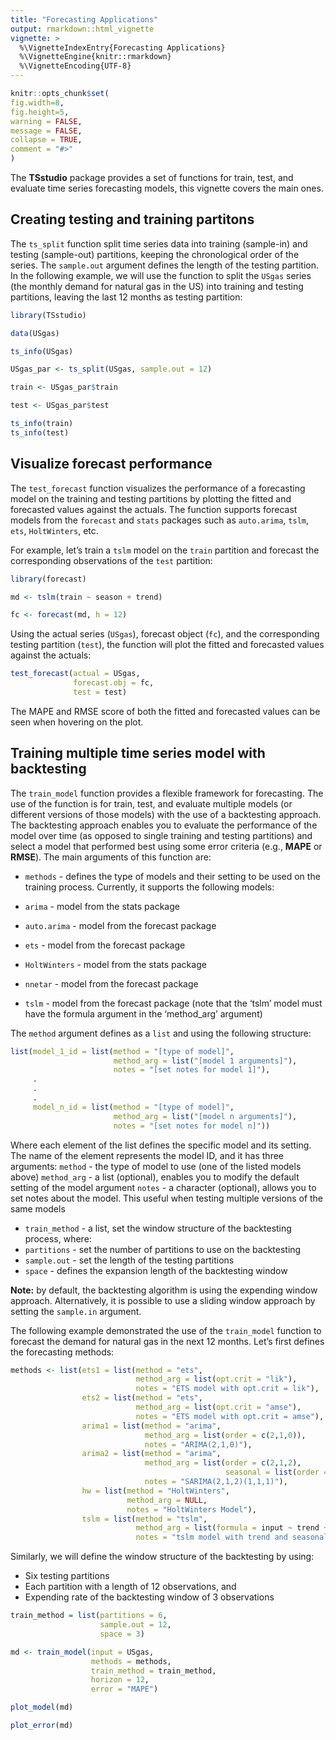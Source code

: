 ```yaml
---
title: "Forecasting Applications"
output: rmarkdown::html_vignette
vignette: >
  %\VignetteIndexEntry{Forecasting Applications}
  %\VignetteEngine{knitr::rmarkdown}
  %\VignetteEncoding{UTF-8}
---
```

  
  ```r
knitr::opts_chunk$set(
fig.width=8, 
fig.height=5,
warning = FALSE, 
message = FALSE,
collapse = TRUE,
comment = "#>"
)
```

The **TSstudio** package provides a set of functions for train, test, and evaluate time series forecasting models, this vignette covers the main ones.


## Creating testing and training partitons

The `ts_split` function split time series data into training (sample-in) and testing (sample-out) partitions, keeping the chronological order of the series. The `sample.out` argument defines the length of the testing partition. In the following example, we will use the function to split the `USgas` series (the monthly demand for natural gas in the US) into training and testing partitions, leaving the last 12 months as testing partition:

```r
library(TSstudio)

data(USgas)

ts_info(USgas)

USgas_par <- ts_split(USgas, sample.out = 12)

train <- USgas_par$train

test <- USgas_par$test

ts_info(train)
ts_info(test)


```


## Visualize forecast performance 

The `test_forecast` function visualizes the performance of a forecasting model on the training and testing partitions by plotting the fitted and forecasted values against the actuals. The function supports forecast models from the `forecast` and `stats` packages such as `auto.arima`, `tslm`, `ets`, `HoltWinters`, etc.


For example, let's train a `tslm` model on the `train` partition and forecast the corresponding observations of the `test` partition:

```r
library(forecast)

md <- tslm(train ~ season + trend)

fc <- forecast(md, h = 12)
```

Using the actual series (`USgas`), forecast object (`fc`), and the corresponding testing partition (`test`), the function will plot the fitted and forecasted values against the actuals:

```r
test_forecast(actual = USgas,
              forecast.obj = fc,
              test = test)
```

The MAPE and RMSE score of both the fitted and forecasted values can be seen when hovering on the plot. 

## Training multiple time series model with backtesting

The `train_model` function provides a flexible framework for forecasting. The use of the function is for train, test, and evaluate multiple models (or different versions of those models) with the use of a backtesting approach. The backtesting approach enables you to evaluate the performance of the model over time (as opposed to single training and testing partitions) and select a model that performed best using some error criteria (e.g., **MAPE** or **RMSE**). The main arguments of this function are:


* `methods` - defines the type of models and their setting to be used on the training process. Currently, it supports the following models:

+ `arima` - model from the stats package
+ `auto.arima` - model from the forecast package
+ `ets` - model from the forecast package
+ `HoltWinters` - model from the stats package
+ `nnetar` - model from the forecast package
+ `tslm` - model from the forecast package (note that the 'tslm' model must have the formula argument in the 'method_arg' argument)

The `method` argument defines as a `list` and using the following structure:

```r

list(model_1_id = list(method = "[type of model]",
                       method_arg = list("[model 1 arguments]"),
                       notes = "[set notes for model 1]"),
     .
     .
     .
     model_n_id = list(method = "[type of model]",
                       method_arg = list("[model n arguments]"),
                       notes = "[set notes for model n]"))

```


Where each element of the list defines the specific model and its setting. The name of the element represents the model ID, and it has three arguments:
`method` - the type of model to use (one of the listed models above)
`method_arg` - a list (optional), enables you to modify the default setting of the model argument
`notes` - a character (optional), allows you to set notes about the model. This useful when testing multiple versions of the same models


* `train_method` - a list, set the window structure of the backtesting process, where:
+ `partitions` - set the number of partitions to use on the backtesting
+ `sample.out` - set the length of the testing partitions
+ `space` - defines the expansion length of the backtesting window

**Note:** by default, the backtesting algorithm is using the expending window approach. Alternatively, it is possible to use a sliding window approach by setting the `sample.in` argument. 


The following example demonstrated the use of the `train_model` function to forecast the demand for natural gas in the next 12 months. Let's first defines the forecasting methods:

```r
methods <- list(ets1 = list(method = "ets",
                            method_arg = list(opt.crit = "lik"),
                            notes = "ETS model with opt.crit = lik"),
                ets2 = list(method = "ets",
                            method_arg = list(opt.crit = "amse"),
                            notes = "ETS model with opt.crit = amse"),
                arima1 = list(method = "arima",
                              method_arg = list(order = c(2,1,0)),
                              notes = "ARIMA(2,1,0)"),
                arima2 = list(method = "arima",
                              method_arg = list(order = c(2,1,2),
                                                seasonal = list(order = c(1,1,1))),
                              notes = "SARIMA(2,1,2)(1,1,1)"),
                hw = list(method = "HoltWinters",
                          method_arg = NULL,
                          notes = "HoltWinters Model"),
                tslm = list(method = "tslm",
                            method_arg = list(formula = input ~ trend + season),
                            notes = "tslm model with trend and seasonal components"))

```

Similarly, we will define the window structure of the backtesting by using:

* Six testing partitions
* Each partition with a length of 12 observations, and
* Expending rate of the backtesting window of 3 observations  

```r
train_method = list(partitions = 6,
                    sample.out = 12,
                    space = 3)
```


```r
md <- train_model(input = USgas,
                  methods = methods,
                  train_method = train_method,
                  horizon = 12,
                  error = "MAPE")

```




```r
plot_model(md)

plot_error(md)
```



